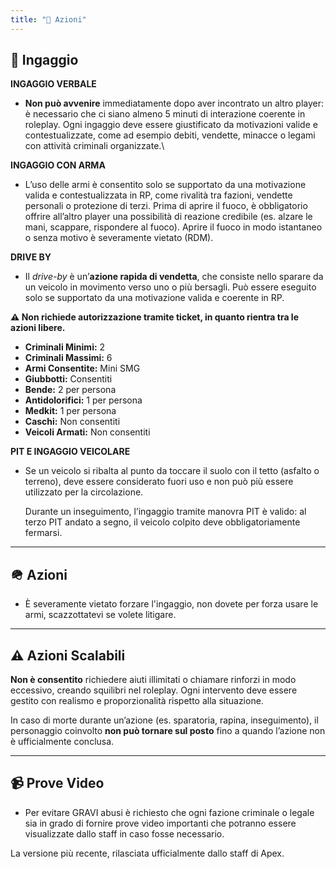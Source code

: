 ```yaml
---
title: "🚗 Azioni"
---
```


## 🔫 Ingaggio

**INGAGGIO VERBALE**

- **Non può avvenire** immediatamente dopo aver incontrato un altro player: è necessario che ci siano almeno 5 minuti di interazione coerente in roleplay. Ogni ingaggio deve essere giustificato da motivazioni valide e contestualizzate, come ad esempio debiti, vendette, minacce o legami con attività criminali organizzate.\\

**INGAGGIO CON ARMA**

- L’uso delle armi è consentito solo se supportato da una motivazione valida e contestualizzata in RP, come rivalità tra fazioni, vendette personali o protezione di terzi. Prima di aprire il fuoco, è obbligatorio offrire all’altro player una possibilità di reazione credibile (es. alzare le mani, scappare, rispondere al fuoco). Aprire il fuoco in modo istantaneo o senza motivo è severamente vietato (RDM).

**DRIVE BY**

- Il _drive-by_ è un’**azione rapida di vendetta**, che consiste nello sparare da un veicolo in movimento verso uno o più bersagli. Può essere eseguito solo se supportato da una motivazione valida e coerente in RP.

**⚠️ Non richiede autorizzazione tramite ticket, in quanto rientra tra le azioni libere.**

- **Criminali Minimi:** 2
- **Criminali Massimi:** 6
- **Armi Consentite:** Mini SMG
- **Giubbotti:** Consentiti
- **Bende:** 2 per persona
- **Antidolorifici:** 1 per persona
- **Medkit:** 1 per persona
- **Caschi:** Non consentiti
- **Veicoli Armati:** Non consentiti

**PIT E INGAGGIO VEICOLARE**

- Se un veicolo si ribalta al punto da toccare il suolo con il tetto (asfalto o terreno), deve essere considerato fuori uso e non può più essere utilizzato per la circolazione.

  Durante un inseguimento, l’ingaggio tramite manovra PIT è valido: al terzo PIT andato a segno, il veicolo colpito deve obbligatoriamente fermarsi.

---

## 🪖 Azioni

- È severamente vietato forzare l'ingaggio, non dovete per forza usare le armi, scazzottatevi se volete litigare.

---

## ⚠️ Azioni Scalabili

**Non è consentito** richiedere aiuti illimitati o chiamare rinforzi in modo eccessivo, creando squilibri nel roleplay. Ogni intervento deve essere gestito con realismo e proporzionalità rispetto alla situazione.

In caso di morte durante un’azione (es. sparatoria, rapina, inseguimento), il personaggio coinvolto **non può tornare sul posto** fino a quando l’azione non è ufficialmente conclusa.

---

## 📹 Prove Video

- Per evitare GRAVI abusi è richiesto che ogni fazione criminale o legale sia in grado di fornire prove video importanti che potranno essere visualizzate dallo staff in caso fosse necessario.

<Update label="25/09/2025" description="v1.0.0">
  La versione più recente, rilasciata ufficialmente dallo staff di Apex.
</Update>
